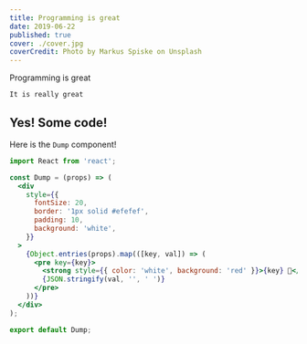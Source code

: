 ```yaml
---
title: Programming is great
date: 2019-06-22
published: true
cover: ./cover.jpg
coverCredit: Photo by Markus Spiske on Unsplash
---
```


Programming is great

`It is really great`

## Yes! Some code!

Here is the `Dump` component!

```jsx
import React from 'react';

const Dump = (props) => (
  <div
    style={{
      fontSize: 20,
      border: '1px solid #efefef',
      padding: 10,
      background: 'white',
    }}
  >
    {Object.entries(props).map(([key, val]) => (
      <pre key={key}>
        <strong style={{ color: 'white', background: 'red' }}>{key} 💩</strong>
        {JSON.stringify(val, '', ' ')}
      </pre>
    ))}
  </div>
);

export default Dump;
```
